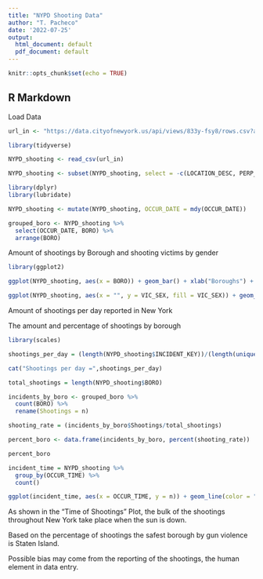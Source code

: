```yaml
---
title: "NYPD Shooting Data"
author: "T. Pacheco"
date: '2022-07-25'
output:
  html_document: default
  pdf_document: default
---
```


```r
knitr::opts_chunk$set(echo = TRUE)
```

## R Markdown


Load Data
```r

url_in <- "https://data.cityofnewyork.us/api/views/833y-fsy8/rows.csv?accessType=DOWNLOAD"

library(tidyverse)

NYPD_shooting <- read_csv(url_in)


```





```r

NYPD_shooting <- subset(NYPD_shooting, select = -c(LOCATION_DESC, PERP_AGE_GROUP:PERP_RACE))

library(dplyr)
library(lubridate)

NYPD_shooting <- mutate(NYPD_shooting, OCCUR_DATE = mdy(OCCUR_DATE))

grouped_boro <- NYPD_shooting %>% 
  select(OCCUR_DATE, BORO) %>% 
  arrange(BORO)
```


Amount of shootings by Borough and shooting victims by gender

```r

library(ggplot2)

ggplot(NYPD_shooting, aes(x = BORO)) + geom_bar() + xlab("Boroughs") + ylab("Shooting Incidents")

ggplot(NYPD_shooting, aes(x = "", y = VIC_SEX, fill = VIC_SEX)) + geom_col() + ylab("y") + coord_polar(theta = "y") + guides(fill = guide_legend(title = "Victim Sex")) + ggtitle("Incidents by Victim Sex") + scale_fill_discrete(labels = c("Female", "Male","Unkown"))


```


Amount of shootings per day reported in New York

The amount and percentage of shootings by borough

```r
library(scales)

shootings_per_day = (length(NYPD_shooting$INCIDENT_KEY))/(length(unique(NYPD_shooting$OCCUR_DATE)))

cat("Shootings per day =",shootings_per_day)

total_shootings = length(NYPD_shooting$BORO)

incidents_by_boro <- grouped_boro %>%
  count(BORO) %>%
  rename(Shootings = n)

shooting_rate = (incidents_by_boro$Shootings/total_shootings)

percent_boro <- data.frame(incidents_by_boro, percent(shooting_rate))

percent_boro

incident_time = NYPD_shooting %>% 
  group_by(OCCUR_TIME) %>% 
  count()

ggplot(incident_time, aes(x = OCCUR_TIME, y = n)) + geom_line(color = "blue") + labs(title = "Time of Shootings", x = "Time", y = "Shootings")


```

As shown in the "Time of Shootings" Plot, the bulk of the shootings throughout New York take place when the sun is down. 

Based on the percentage of shootings the safest borough by gun violence is Staten Island.

Possible bias may come from the reporting of the shootings, the human element in data entry. 





